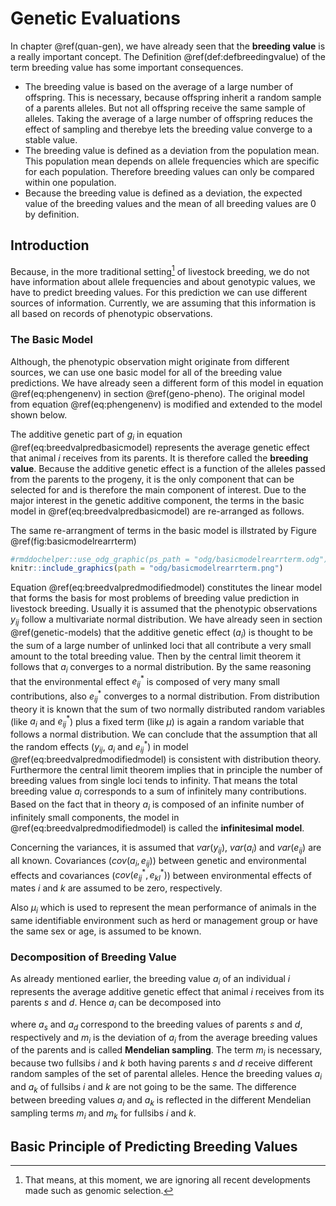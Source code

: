 # Genetic Evaluations {#gen-eval}
In chapter \@ref(quan-gen), we have already seen that the __breeding value__ is a really important concept. The Definition \@ref(def:defbreedingvalue) of the term breeding value has some important consequences. 

* The breeding value is based on the average of a large number of offspring. This is necessary, because offspring inherit a random sample of a parents alleles. But not all offspring receive the same sample of alleles. Taking the average of a large number of offspring reduces the effect of sampling and therebye lets the breeding value converge to a stable value. 
* The breeding value is defined as a deviation from the population mean. This population mean depends on allele frequencies which are specific for each population. Therefore breeding values can only be compared within one population.
* Because the breeding value is defined as a deviation, the expected value of the breeding values and the mean of all breeding values are $0$ by definition.


## Introduction {#intro-predict-breeding-value}
Because, in the more traditional setting^[That means, at this moment, we are ignoring all recent developments made such as genomic selection.] of livestock breeding, we do not have information about allele frequencies and about genotypic values, we have to predict breeding values. For this prediction we can use different sources of information. Currently, we are assuming that this information is all based on records of phenotypic observations. 


### The Basic Model {#basic-model}
Although, the phenotypic observation might originate from different sources, we can use one basic model for all of the breeding value predictions. We have already seen a different form of this model in equation \@ref(eq:phengenenv) in section \@ref(geno-pheno).  The original model from equation \@ref(eq:phengenenv) is modified and extended to the model shown below.

\begin{equation}
y_{ij} = \mu_i + g_i + e_{ij}
(\#eq:breedvalpredbasicmodel)
\end{equation}

\begin{tabular}{lll}
where  &  &  \\
       &  $y_{ij}$  &  $j^{th}$ record of animal $i$ \\
       &  $\mu_i$   &  identifiable fixed environmental effect \\
       &  $g_i$     &  sum of all additive ($a$), dominance ($d$) and epistatic effects of the genotype of animal $i$ \\
       &  $e_{ij}$  &  random environmental effects of animal $i$
\end{tabular}

The additive genetic part of $g_i$ in equation \@ref(eq:breedvalpredbasicmodel) represents the average genetic effect that animal $i$ receives from its parents. It is therefore called the __breeding value__. Because the additive genetic effect is a function of the alleles passed from the parents to the progeny, it is the only component that can be selected for and is therefore the main component of interest. Due to the major interest in the genetic additive component, the terms in the basic model in \@ref(eq:breedvalpredbasicmodel) are re-arranged as follows.

\begin{equation}
y_{ij} = \mu_i + a_i + e_{ij}^*
(\#eq:breedvalpredmodifiedmodel)
\end{equation}

\begin{tabular}{lll}
where  &  &  \\
       &  $y_{ij}$  &  $j^{th}$ record of animal $i$ \\
       &  $\mu_i$   &  identifiable fixed environmental effect \\
       &  $a_i$       &  sum of all additive ($a$) genetic effects of the genotype of animal $i$ \\
       &  $e_{ij}^*$  &  dominance, epistatic and random environmental effects of animal $i$
\end{tabular}

The same re-arrangment of terms in the basic model is illstrated by Figure \@ref(fig:basicmodelrearrterm)

```r
#rmddochelper::use_odg_graphic(ps_path = "odg/basicmodelrearrterm.odg")
knitr::include_graphics(path = "odg/basicmodelrearrterm.png")
```
  
Equation \@ref(eq:breedvalpredmodifiedmodel) constitutes the linear model that forms the basis for most problems of breeding value prediction in livestock breeding. Usually it is assumed that the phenotypic observations $y_{ij}$ follow a multivariate normal distribution. We have already seen in section \@ref(genetic-models) that the additive genetic effect ($a_i$) is thought to be the sum of a large number of unlinked loci that all contribute a very small amount to the total breeding value. Then by the central limit theorem it follows that $a_i$ converges to a normal distribution. By the same reasoning that the environmental effect $e_{ij}^*$ is composed of very many small contributions, also $e_{ij}^*$ converges to a normal distribution. From distribution theory it is known that the sum of two normally distributed random variables (like $a_i$ and $e_{ij}^*$) plus a fixed term (like $\mu$) is again a random variable that follows a normal distribution. We can conclude that the assumption that all the random effects ($y_{ij}$, $a_i$ and $e_{ij}^*$) in model \@ref(eq:breedvalpredmodifiedmodel) is consistent with distribution theory. Furthermore the central limit theorem implies that in principle the number of breeding values from single loci tends to infinity. That means the total breeding value $a_i$ corresponds to a sum of infinitely many contributions. Based on the fact that in theory $a_i$ is composed of an infinite number of infinitely small components, the model in \@ref(eq:breedvalpredmodifiedmodel) is called the __infinitesimal model__. 

Concerning the variances, it is assumed that $var(y_{ij})$, $var(a_i)$ and $var(e_{ij})$ are all known. Covariances ($cov(a_i, e_{ij})$) between genetic and environmental effects and covariances ($cov(e_{ij}^*, e_{kl}^*)$) between environmental effects of mates $i$ and $k$ are assumed to be zero, respectively. 

Also $\mu_i$ which is used to represent the mean performance of animals in the same identifiable environment such as herd or management group or have the same sex or age, is assumed to be known.


### Decomposition of Breeding Value
As already mentioned earlier, the breeding value $a_i$ of an individual $i$ represents the average additive genetic effect that animal $i$ receives from its parents $s$ and $d$. Hence $a_i$ can be decomposed into 

\begin{equation}
a_i = {1\over 2} a_s + {1\over 2} a_d + m_i
(\#eq:breedingvalueanimalparent)
\end{equation}

where $a_s$ and $a_d$ correspond to the breeding values of parents $s$ and $d$, respectively and $m_i$ is the deviation of $a_i$ from the average breeding values of the parents and is called __Mendelian sampling__. The term $m_i$ is necessary, because two fullsibs $i$ and $k$ both having parents $s$ and $d$ receive different random samples of the set of parental alleles. Hence the breeding values $a_i$ and $a_k$ of fullsibs $i$ and $k$ are not going to be the same. The difference between breeding values $a_i$ and $a_k$ is reflected in the different Mendelian sampling terms $m_i$ and $m_k$ for fullsibs $i$ and $k$. 


## Basic Principle of Predicting Breeding Values {#principle-predic-breedingvalue}






